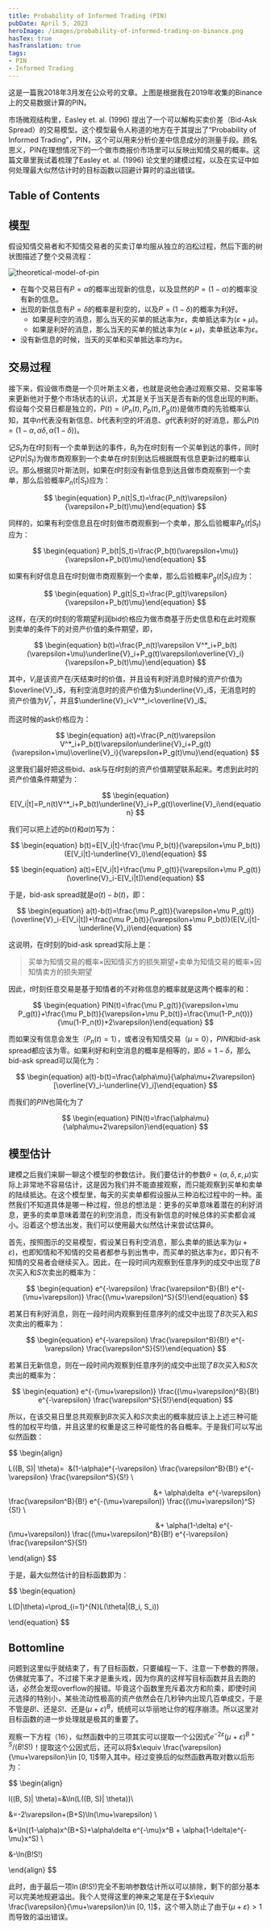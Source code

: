 ---
title: Probability of Informed Trading (PIN)
pubDate: April 5, 2023
heroImage: /images/probability-of-informed-trading-on-binance.png
hasTex: true
hasTranslation: true
tags:
- PIN
- Informed Trading
---


<Aside type="note">
这是一篇我2018年3月发在公众号的文章。上图是根据我在2019年收集的Binance上的交易数据计算的PIN。
</Aside>

市场微观结构里，Easley et. al. (1996) 提出了一个可以解构买卖价差（Bid-Ask Spread）的交易模型。这个模型最令人称道的地方在于其提出了“Probability of Informed Trading”，PIN，这个可以用来分析价差中信息成分的测量手段。顾名思义，PIN在理想情况下的一个做市商报价市场里可以反映出知情交易的概率。这篇文章里我试着梳理了Easley et. al. (1996) 论文里的建模过程，以及在实证中如何处理最大似然估计时的目标函数以回避计算时的溢出错误。

## Table of Contents

## 模型

假设知情交易者和不知情交易者的买卖订单均服从独立的泊松过程，然后下面的树状图描述了整个交易流程：

![theoretical-model-of-pin](/images/theoretical-model-of-pin.jpg)

- 在每个交易日有$P=\alpha$的概率出现新的信息，以及显然的$P=(1-\alpha)$的概率没有新的信息。
- 出现的新信息有$P=\delta$的概率是利空的，以及$P=(1-\delta)$的概率为利好。
  - 如果是利空的消息，那么当天的买单的抵达率为$\varepsilon$，卖单抵达率为$(\varepsilon+\mu)$。
  - 如果是利好的消息，那么当天的买单的抵达率为$(\varepsilon+\mu)$，卖单抵达率为$\varepsilon$。
- 没有新信息的时候，当天的买单和买单抵达率均为$\varepsilon$。

## 交易过程

接下来，假设做市商是一个贝叶斯主义者，也就是说他会通过观察交易、交易率等来更新他对于整个市场状态的认识，尤其是关于当天是否有新的信息出现的判断。假设每个交易日都是独立的，$P(t)=(P_n(t), P_b(t), P_g(t))$是做市商的先验概率认知，其中$n$代表没有新信息、$b$代表利空的坏消息、$g$代表利好的好消息，那么$P(t)=(1-\alpha, \alpha\delta, \alpha(1-\delta))$。

记$S_t$为在$t$时刻有一个卖单到达的事件，$B_t$为在$t$时刻有一个买单到达的事件，同时记$P(t|S_t)$为做市商观察到一个卖单在$t$时刻到达后根据既有信息更新过的概率认识。那么根据贝叶斯法则，如果在$t$时刻没有新信息到达且做市商观察到一个卖单，那么后验概率$P_n(t|S_t)$应为：

$$
\begin{equation} P_n(t|S_t)=\frac{P_n(t)\varepsilon}{\varepsilon+P_b(t)\mu}\end{equation}
$$

同样的，如果有利空信息且在$t$时刻做市商观察到一个卖单，那么后验概率$P_b(t|S_t)$应为：

$$
\begin{equation} P_b(t|S_t)=\frac{P_b(t)(\varepsilon+\mu)}{\varepsilon+P_b(t)\mu}\end{equation}
$$

如果有利好信息且在$t$时刻做市商观察到一个卖单，那么后验概率$P_g(t|S_t)$应为：

$$
\begin{equation} P_g(t|S_t)=\frac{P_g(t)\varepsilon}{\varepsilon+P_b(t)\mu}\end{equation}
$$

这样，在$i$天的$t$时刻的零期望利润bid价格应为做市商基于历史信息和在此时观察到卖单的条件下的对资产价值的条件期望，即，

$$
\begin{equation} b(t)=\frac{P_n(t)\varepsilon V^*_i+P_b(t)(\varepsilon+\mu)\underline{V}_i+P_g(t)\varepsilon\overline{V}_i}{\varepsilon+P_b(t)\mu}\end{equation}
$$

其中，$V_i$是该资产在$i$天结束时的价值，并且设有利好消息时候的资产价值为$\overline{V}_i$，有利空消息时的资产价值为$\underline{V}_i$，无消息时的资产价值为$V^*_i$，并且$\underline{V}_i<V^*_i<\overline{V}_i$。

而这时候的ask价格应为：

$$
\begin{equation} a(t)=\frac{P_n(t)\varepsilon V^*_i+P_b(t)\varepsilon\underline{V}_i+P_g(t)(\varepsilon+\mu)\overline{V}_i}{\varepsilon+P_g(t)\mu}\end{equation}
$$

这里我们最好把这些bid、ask与在$t$时刻的资产价值期望联系起来。考虑到此时的资产价值条件期望为：

$$
\begin{equation} E[V_i|t]=P_n(t)V^*_i+P_b(t)\underline{V}_i+P_g(t)\overline{V}_i\end{equation}
$$

我们可以把上述的$b(t)$和$a(t)$写为：

$$
\begin{equation} b(t)=E[V_i|t]-\frac{\mu P_b(t)}{\varepsilon+\mu P_b(t)}(E[V_i|t]-\underline{V}_i)\end{equation}
$$

$$
\begin{equation} a(t)=E[V_i|t]+\frac{\mu P_g(t)}{\varepsilon+\mu P_g(t)}(\overline{V}_i-E[V_i|t])\end{equation}
$$

于是，bid-ask spread就是$a(t)-b(t)$，即：

$$
\begin{equation} a(t)-b(t)=\frac{\mu P_g(t)}{\varepsilon+\mu P_g(t)}(\overline{V}_i-E[V_i|t])+\frac{\mu P_b(t)}{\varepsilon+\mu P_b(t)}(E[V_i|t]-\underline{V}_i)\end{equation}
$$

这说明，在$t$时刻的bid-ask spread实际上是：

> 买单为知情交易的概率$\times$因知情买方的损失期望+卖单为知情交易的概率$\times$因知情卖方的损失期望

因此，$t$时刻任意交易是基于知情者的不对称信息的概率就是这两个概率的和：

$$
\begin{equation} PIN(t)=\frac{\mu P_g(t)}{\varepsilon+\mu P_g(t)}+\frac{\mu P_b(t)}{\varepsilon+\mu P_b(t)}=\frac{\mu(1-P_n(t))}{\mu(1-P_n(t))+2\varepsilon}\end{equation}
$$

而如果没有信息会发生（$P_n(t)=1$），或者没有知情交易（$\mu=0$），$PIN$和bid-ask spread都应该为零。如果利好和利空消息的概率是相等的，即$\delta=1-\delta$，那么bid-ask spread可以简化为：

$$
\begin{equation} a(t)-b(t)=\frac{\alpha\mu}{\alpha\mu+2\varepsilon}[\overline{V}_i-\underline{V}_i]\end{equation}
$$

而我们的$PIN$也简化为了

$$
\begin{equation} PIN(t)=\frac{\alpha\mu}{\alpha\mu+2\varepsilon}\end{equation}
$$

## 模型估计

建模之后我们来聊一聊这个模型的参数估计。我们要估计的参数$\theta=(\alpha, \delta, \varepsilon, \mu)$实际上非常地不容易估计，这是因为我们并不能直接观察，而只能观察到买单和卖单的陆续抵达。在这个模型里，每天的买卖单都假设服从三种泊松过程中的一种。虽然我们不知道具体是哪一种过程，但总的想法是：更多的买单意味着潜在的利好消息，更多的卖单意味着潜在的利空消息，而没有新信息的时候总体的买卖都会减小。沿着这个想法出发，我们可以使用最大似然估计来尝试估算$\theta$。

首先，按照图示的交易模型，假设某日有利空消息，那么卖单的抵达率为$(\mu+\varepsilon)$，也即知情和不知情的交易者都参与到出售中，而买单的抵达率为$\varepsilon$，即只有不知情的交易者会继续买入。因此，在一段时间内观察到任意序列的成交中出现了$B$次买入和$S$次卖出的概率为：

$$
\begin{equation} e^{-\varepsilon} \frac{\varepsilon^B}{B!} e^{-(\mu+\varepsilon)} \frac{(\mu+\varepsilon)^S}{S!}\end{equation}
$$

若某日有利好消息，则在一段时间内观察到任意序列的成交中出现了$B$次买入和$S$次卖出的概率为：

$$
\begin{equation} e^{-\varepsilon} \frac{\varepsilon^B}{B!} e^{-\varepsilon} \frac{\varepsilon^S}{S!}\end{equation}
$$

若某日无新信息，则在一段时间内观察到任意序列的成交中出现了$B$次买入和$S$次卖出的概率为：

$$
\begin{equation} e^{-(\mu+\varepsilon)} \frac{(\mu+\varepsilon)^B}{B!} e^{-\varepsilon} \frac{\varepsilon^S}{S!}\end{equation}
$$

所以，在该交易日里总共观察到$B$次买入和$S$次卖出的概率就应该上上述三种可能性的加权平均值，并且这里的权重是这三种可能性的各自概率。于是我们可以写出似然函数：

$$
\begin{align}

L((B, S)| \theta)=  &(1-\alpha)e^{-\varepsilon} \frac{\varepsilon^B}{B!} e^{-\varepsilon} \frac{\varepsilon^S}{S!} \\

                                                                         &+ \alpha\delta  e^{-\varepsilon} \frac{\varepsilon^B}{B!} e^{-(\mu+\varepsilon)} \frac{(\mu+\varepsilon)^S}{S!} \\

                                                                          &+ \alpha(1-\delta) e^{-(\mu+\varepsilon)} \frac{(\mu+\varepsilon)^B}{B!} e^{-\varepsilon} \frac{\varepsilon^S}{S!}

\end{align}
$$

于是，最大似然估计的目标函数即为：

$$
\begin{equation}

L(D|\theta)=\prod_{i=1}^{N}L(\theta|(B_i, S_i))

\end{equation}
$$

## Bottomline

问题到这里似乎就结束了，有了目标函数，只要编程一下、注意一下参数的界限，仿佛就完事了。不过接下来才是重头戏，因为你真的这样写目标函数并且去跑的话，必然会发现overflow的报错。毕竟这个函数里充斥着次方和阶乘，即使时间元选择的特别小，某些流动性极高的资产依然会在几秒钟内出现几百单成交，于是不管是$B!$、还是$S!$、还是$(\mu+\varepsilon)^B$，统统可以华丽地让你的程序崩溃。所以这里对目标函数的进一步处理就是极其的重要了。

观察一下方程（16），似然函数中的三项其实可以提取一个公因式$e^{-2\varepsilon}(\mu+\varepsilon)^{B+S}/(B!S!)$！提取这个公因式后，还可以将$x\equiv \frac{\varepsilon}{\mu+\varepsilon}\in [0, 1]$带入其中。经过变换后的似然函数再取对数以后形为：

$$
\begin{align}

l((B, S)| \theta)=&\ln(L((B, S)| \theta))\\

&=-2\varepsilon+(B+S)\ln(\mu+\varepsilon) \\

&+\ln((1-\alpha)x^{B+S}+\alpha\delta e^{-\mu}x^B + \alpha(1-\delta)e^{-\mu}x^S) \\

&-\ln(B!S!)

\end{align}
$$

此时，由于最后一项$\ln(B!S!)$完全不影响参数估计所以可以排除，剩下的部分基本可以完美地规避溢出。我个人觉得这里的神来之笔是在于$x\equiv \frac{\varepsilon}{\mu+\varepsilon}\in [0, 1]$，这个带入防止了由于$(\mu+\varepsilon)>1$而导致的溢出错误。
